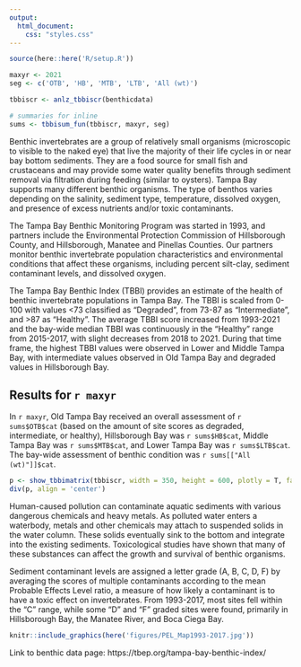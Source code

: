 ```yaml
---
output:
  html_document:
    css: "styles.css"
---
```


```r
source(here::here('R/setup.R'))

maxyr <- 2021
seg <- c('OTB', 'HB', 'MTB', 'LTB', 'All (wt)')

tbbiscr <- anlz_tbbiscr(benthicdata)

# summaries for inline
sums <- tbbisum_fun(tbbiscr, maxyr, seg)
```

Benthic invertebrates are a group of relatively small organisms (microscopic to visible to the naked eye) that live the majority of their life cycles in or near bay bottom sediments. They are a food source for small fish and crustaceans and may provide some water quality benefits through sediment removal via filtration during feeding (similar to oysters). Tampa Bay supports many different benthic organisms. The type of benthos varies depending on the salinity, sediment type, temperature, dissolved oxygen, and presence of excess nutrients and/or toxic contaminants. 

The Tampa Bay Benthic Monitoring Program was started in 1993, and partners include the Environmental Protection Commission of Hillsborough County, and Hillsborough, Manatee and Pinellas Counties. Our partners monitor benthic invertebrate population characteristics and environmental conditions that affect these organisms, including percent silt-clay, sediment contaminant levels, and dissolved oxygen.

The Tampa Bay Benthic Index (TBBI) provides an estimate of the health of benthic invertebrate populations in Tampa Bay. The TBBI is scaled from 0-100 with values <73 classified as "Degraded", from 73-87 as "Intermediate", and >87 as "Healthy".  The average TBBI score increased from 1993-2021 and the bay-wide median TBBI was continuously in the "Healthy" range from 2015-2017, with slight decreases from 2018 to 2021. During that time frame, the highest TBBI values were observed in Lower and Middle Tampa Bay, with intermediate values observed in Old Tampa Bay and degraded values in Hillsborough Bay.

## Results for `r maxyr`

In `r maxyr`, Old Tampa Bay received an overall assessment of `r sums$OTB$cat` (based on the amount of site scores as degraded, intermediate, or healthy), Hillsborough Bay was `r sums$HB$cat`, Middle Tampa Bay was `r sums$MTB$cat`, and Lower Tampa Bay was `r sums$LTB$cat`.  The bay-wide assessment of benthic condition was `r sums[["All (wt)"]]$cat`.

```r
p <- show_tbbimatrix(tbbiscr, width = 350, height = 600, plotly = T, family = fml, bay_segment = seg)
div(p, align = 'center')
```

Human-caused pollution can contaminate aquatic sediments with various dangerous chemicals and heavy metals. As polluted water enters a waterbody, metals and other chemicals may attach to suspended solids in the water column. These solids eventually sink to the bottom and integrate into the existing sediments. Toxicological studies have shown that many of these substances can affect the growth and survival of benthic organisms.

Sediment contaminant levels are assigned a letter grade (A, B, C, D, F) by averaging the scores of multiple contaminants according to the mean Probable Effects Level ratio, a measure of how likely a contaminant is to have a toxic effect on invertebrates. From 1993-2017, most sites fell within the "C" range, while some "D" and "F" graded sites were found, primarily in Hillsborough Bay, the Manatee River, and Boca Ciega Bay. 

```r
knitr::include_graphics(here('figures/PEL_Map1993-2017.jpg'))
```

Link to benthic data page: https://tbep.org/tampa-bay-benthic-index/

<script type="text/javascript" src="js/iframeResizer.contentWindow.min.js"></script>
